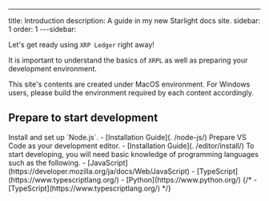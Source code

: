 --- 
title: Introduction
description: A guide in my new Starlight docs site.
sidebar: 1
  order: 1
---sidebar:


Let's get ready using `XRP Ledger` right away!

It is important to understand the basics of `XRPL` as well as preparing your development environment.

<Aside type=“caution” title=“Caution”>
  This site's contents are created under MacOS environment.  
  For Windows users, please build the environment required by each content accordingly. 
</Aside>

## Prepare to start development

<CardGrid stagger>
  <Card title='Prepare development environment' icon='setting'>
    Install and set up `Node.js`.
    - [Installation Guide](. /node-js/)
  </Card>
  <Card title='Prepare your development editor' icon='document'>
    Prepare VS Code as your development editor.
    - [Installation Guide](. /editor/install/)
  </Card>
  <Card title='Development language' icon='setting'>
    To start developing, you will need basic knowledge of programming languages such as the following.
    - [JavaScript](https://developer.mozilla.org/ja/docs/Web/JavaScript)
    - [TypeScript](https://www.typescriptlang.org/)
    - [Python](https://www.python.org/)
  </Card>
  {/* <Card title='Libraries and frameworks' icon='open-book'>
    - [TypeScript](https://www.typescriptlang.org/)
  </Card> */}
</CardGrid>
